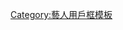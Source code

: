 {{Userbox
|border-c = #ffcaec
|border-s = 1
|id-c = #ffcaec
|id-s = 10
|id-fc = #ff66cc
|id-w = 60
|info-c = #FFDDDD
|info-s = 11
|info-fc = #000000
|id = {{lang|ja|いただき<br>まゆゆ！}}
|info= 這個用戶喜歡'''[[渡邊麻友|<span style="color:#000000;">渡邊麻友</span>]]'''。
|usercategory=喜歡渡邊麻友的維基人
}}<noinclude>[[Category:藝人用戶框模板]]</noinclude>